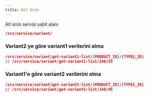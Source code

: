 ```yaml
---
title: Alt Ürün 
---
```


Alt ürün servisi sabit alanı


```json
/srv/service/variant/
```

### Variant2 ye göre variant1 verilerini alma
```json
/srv/service/variant/get-variant1-list/{PRODUCT_ID}/{TYPE2_ID}
// /srv/service/variant/get-variant1-list/146/33

```
### Variant1'e göre variant2 verilerini alma
```json
/srv/service/variant/get-variant2-list/{PRODUCT_ID}/{TYPE1_ID}
// /srv/service/variant/get-variant1-list/146/46

```
